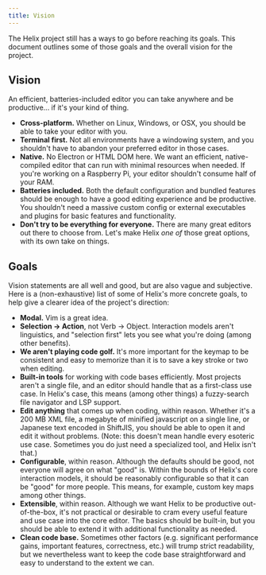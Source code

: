 ```yaml
---
title: Vision
---
```


The Helix project still has a ways to go before reaching its goals. This document outlines some of those goals and the overall vision for the project.

## Vision

An efficient, batteries-included editor you can take anywhere and be productive... if it's your kind of thing.

- **Cross-platform.** Whether on Linux, Windows, or OSX, you should be able to take your editor with you.
- **Terminal first.** Not all environments have a windowing system, and you shouldn't have to abandon your preferred editor in those cases.
- **Native.** No Electron or HTML DOM here. We want an efficient, native-compiled editor that can run with minimal resources when needed. If you're working on a Raspberry Pi, your editor shouldn't consume half of your RAM.
- **Batteries included.** Both the default configuration and bundled features should be enough to have a good editing experience and be productive. You shouldn't need a massive custom config or external executables and plugins for basic features and functionality.
- **Don't try to be everything for everyone.** There are many great editors out there to choose from. Let's make Helix _one of_ those great options, with its own take on things.

## Goals

Vision statements are all well and good, but are also vague and subjective. Here is a (non-exhaustive) list of some of Helix's more concrete goals, to help give a clearer idea of the project's direction:

- **Modal.** Vim is a great idea.
- **Selection -> Action**, not Verb -> Object. Interaction models aren't linguistics, and "selection first" lets you see what you're doing (among other benefits).
- **We aren't playing code golf.** It's more important for the keymap to be consistent and easy to memorize than it is to save a key stroke or two when editing.
- **Built-in tools** for working with code bases efficiently. Most projects aren't a single file, and an editor should handle that as a first-class use case. In Helix's case, this means (among other things) a fuzzy-search file navigator and LSP support.
- **Edit anything** that comes up when coding, within reason. Whether it's a 200 MB XML file, a megabyte of minified javascript on a single line, or Japanese text encoded in ShiftJIS, you should be able to open it and edit it without problems. (Note: this doesn't mean handle every esoteric use case. Sometimes you do just need a specialized tool, and Helix isn't that.)
- **Configurable**, within reason. Although the defaults should be good, not everyone will agree on what "good" is. Within the bounds of Helix's core interaction models, it should be reasonably configurable so that it can be "good" for more people. This means, for example, custom key maps among other things.
- **Extensible**, within reason. Although we want Helix to be productive out-of-the-box, it's not practical or desirable to cram every useful feature and use case into the core editor. The basics should be built-in, but you should be able to extend it with additional functionality as needed.
- **Clean code base.** Sometimes other factors (e.g. significant performance gains, important features, correctness, etc.) will trump strict readability, but we nevertheless want to keep the code base straightforward and easy to understand to the extent we can.
